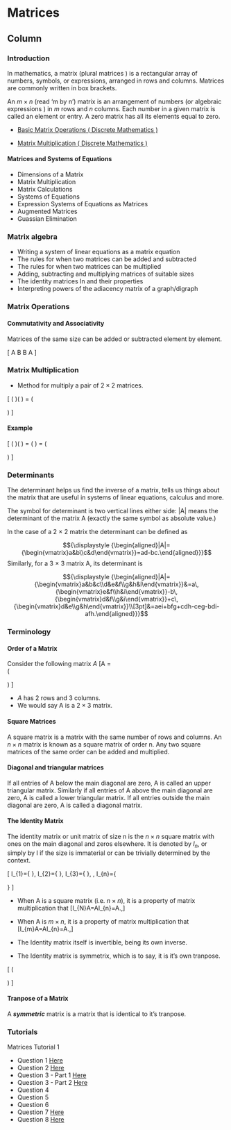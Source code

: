 Matrices {data-navmenu="Section 6"}
=====================================

Column {.tabset}
-------------------------------------------------

### Introduction

In mathematics, a matrix (plural matrices ) is a rectangular array of numbers, symbols, or expressions, arranged in rows and columns. Matrices are commonly written in box brackets.

An $m \times n$ (read ‘m by n’) matrix is an arrangement of numbers (or algebraic expressions ) in $m$ rows and $n$ columns. Each number in a given matrix is called an element or entry. A zero matrix has all its elements equal to zero.

* <a href= "https://youtube.com/watch?v=/z3Vfd_unDBE"> Basic Matrix Operations ( Discrete Mathematics )  </a>


* <a href= "https://youtube.com/watch?v=/cGJuRL0Az5I"> Matrix Multiplication ( Discrete Mathematics )  </a>



#### Matrices and Systems of Equations

* Dimensions of a Matrix
* Matrix Multiplication
* Matrix Calculations
* Systems of Equations
* Expression Systems of Equations as Matrices
* Augmented Matrices
* Guassian Elimination

### Matrix algebra 

* Writing a system of linear equations as a matrix equation
* The rules for when two matrices can be added and subtracted
* The rules for when two matrices can be multiplied
* Adding, subtracting and multiplying matrices of suitable sizes
* The identity matrices In and their properties
* Interpreting powers of the adiacency matrix of a graph/digraph



### Matrix Operations

#### Commutativity and Associativity
Matrices of the same size can be added or subtracted element by element. 

\[ A \times B \neq B \times A \]



### Matrix Multiplication

* Method for multiply a pair of $2\times2$ matrices.

\[ \left(
\begin{array}{cc}
a_1 & a_2 \\ 
b_1 & b_2
\end{array} \right)\left(
\begin{array}{cc}
c_1 & d_1 \\ 
c_2 & d_2
\end{array} \right) = \left(
\begin{array}{cc}
(a_1 \times c_1) + (a_2 \times c_2) & (a_1 \times d_1) + (a_2 \times d_2) \\ 
(b_1 \times c_1) + (b_2 \times c_2) & (b_1 \times d_1) + (b_2 \times d_2)
\end{array} \right) \]

#### Example

\[ \left(
\begin{array}{cc}
1 & 3 \\ 
0 & 2
\end{array} \right)\left(
\begin{array}{cc}
1 & 2 \\ 
4 & 1
\end{array} \right) = \left(
\begin{array}{cc}
(1 \times 1) + (3 \times 4) & (1 \times 2) + (3 \times 1) \\ 
(0 \times 4) + (2 \times 4) & (0 \times 2) + (2 \times 1)
\end{array} \right) = \left(
\begin{array}{cc}
14 & 5 \\ 
8 & 2
\end{array} \right) \]


### Determinants


The determinant helps us find the inverse of a matrix, tells us things about the matrix that are useful in systems of linear equations, calculus and more.

The symbol for determinant is two vertical lines either side: |A| means the determinant of the matrix A (exactly the same symbol as absolute value.)

In the case of a 2 × 2 matrix the determinant can be defined as

$${\displaystyle {\begin{aligned}|A|={\begin{vmatrix}a&b\\c&d\end{vmatrix}}=ad-bc.\end{aligned}}}$$
Similarly, for a 3 × 3 matrix A, its determinant is

$${\displaystyle {\begin{aligned}|A|={\begin{vmatrix}a&b&c\\d&e&f\\g&h&i\end{vmatrix}}&=a\,{\begin{vmatrix}e&f\\h&i\end{vmatrix}}-b\,{\begin{vmatrix}d&f\\g&i\end{vmatrix}}+c\,{\begin{vmatrix}d&e\\g&h\end{vmatrix}}\\[3pt]&=aei+bfg+cdh-ceg-bdi-afh.\end{aligned}}}$$

### Terminology


#### Order of a Matrix

Consider the following matrix $A$
\[A =  
\right(\begin{array}{ccc}
6 & 3 & 2 \\
4 & 7 & 5 \\
\end{array}\left)
\] 


* $A$ has 2 rows and 3 columns.
* We would say A is a $2 \times 3$ matrix.




#### Square Matrices

A square matrix is a matrix with the same 
number of rows and columns. An $n\times n$ matrix is known as a square matrix of order n. Any two square matrices of the same order can be added and multiplied. 


#### Diagonal and triangular matrices


If all entries of A below the main diagonal are zero, A is called an upper triangular matrix. Similarly if all entries of A above the main diagonal are zero, A is called a lower triangular matrix. If all entries outside the main diagonal are zero, A is called a diagonal matrix.




#### The Identity Matrix


The identity matrix or unit matrix of size n is the $n\times n$  square matrix with ones on the main diagonal and zeros elsewhere. It is denoted by $I_n$, or simply by I if the size is immaterial or can be trivially determined by the context. 

\[
I_{1}={\begin{bmatrix}1\end{bmatrix}},\ I_{2}={\begin{bmatrix}1&0\\0&1\end{bmatrix}},\ I_{3}={\begin{bmatrix}1&0&0\\0&1&0\\0&0&1\end{bmatrix}},\ \cdots ,\ I_{n}={\begin{bmatrix}1&0&\cdots &0\\0&1&\cdots &0\\\vdots &\vdots &\ddots &\vdots \\0&0&\cdots &1\end{bmatrix}}
\]

* When A is a square matrix (i.e. $n\times n$), it is a property of matrix multiplication that
\[I_{N}A=AI_{n}=A.\,\]

* When A is $m\times n$, it is a property of matrix multiplication that
\[I_{m}A=AI_{n}=A.\,\]

* The Identity matrix itself is invertible, being its own inverse.

* The Identity matrix is symmetrix, which is to say, it is it's own tranpose.


\[ 
\right(\begin{array}{ccc}
1 & 0 & 0 \\
0 & 1 & 0 \\
0 & 0 & 1 \\
\end{array}\left)
\] 


#### Tranpose of a Matrix

A ***symmetric*** matrix is a matrix that is identical to it's tranpose.




### Tutorials

Matrices Tutorial 1

* Question 1 <a href= "https://youtube.com/watch?v=/XCYf81OTDVc"> Here</a>
* Question 2 <a href= "https://youtube.com/watch?v=/z1aIiH4bE4k"> Here</a>
* Question 3  - Part 1 <a href= "https://youtube.com/watch?v=/FtyNlZIsiXg"> Here</a>
* Question 3  - Part 2 <a href= "https://youtube.com/watch?v=/Xwg6VB_ooHk"> Here</a>
* Question 4
* Question 5
* Question 6
* Question 7 <a href= "https://youtube.com/watch?v=/Jj_7KiXJb64"> Here</a>
* Question 8 <a href= "https://youtube.com/watch?v=/tdVrjFFq1A8"> Here</a>
